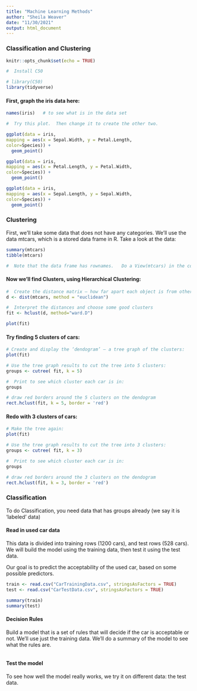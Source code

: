 ```yaml
---
title: "Machine Learning Methods"
author: "Sheila Weaver"
date: "11/30/2021"
output: html_document
---
```


###  Classification and Clustering

```r
knitr::opts_chunk$set(echo = TRUE)

#  Install C50

# library(C50)
library(tidyverse)
```

####  First, graph the iris data here:

```r

names(iris)   # to see what is in the data set

#  Try this plot.  Then change it to create the other two.

ggplot(data = iris, 
mapping = aes(x = Sepal.Width, y = Petal.Length, 
color=Species)) +
  geom_point()

ggplot(data = iris, 
mapping = aes(x = Petal.Length, y = Petal.Width, 
color=Species)) +
  geom_point()

ggplot(data = iris, 
mapping = aes(x = Sepal.Length, y = Sepal.Width, 
color=Species)) +
  geom_point()


```

### Clustering

First, we'll take some data that does not have any categories.  We'll use the data mtcars, which is a stored data frame in R.  Take a look at the data:

```r
summary(mtcars)
tibble(mtcars)

#  Note that the data frame has rownames.   Do a View(mtcars) in the console (not in this script) to look at them.
```

####  Now we'll find Clusters, using Hierarchical Clustering:

```r

#  Create the distance matrix – how far apart each object is from others
d <- dist(mtcars, method = "euclidean") 

#  Interpret the distances and choose some good clusters
fit <- hclust(d, method="ward.D") 

plot(fit)
```

####  Try finding 5 clusters of cars:

```r
# Create and display the ‘dendogram’ – a tree graph of the clusters:
plot(fit)

# Use the tree graph results to cut the tree into 5 clusters:
groups <- cutree( fit, k = 5)

#  Print to see which cluster each car is in:
groups

# draw red borders around the 5 clusters on the dendogram 
rect.hclust(fit, k = 5, border = 'red')

```

####  Redo with 3 clusters of cars:

```r
# Make the tree again:
plot(fit)

# Use the tree graph results to cut the tree into 3 clusters:
groups <- cutree( fit, k = 3)

#  Print to see which cluster each car is in:
groups

# draw red borders around the 3 clusters on the dendogram 
rect.hclust(fit, k = 3, border = 'red')

```

###  Classification

To do Classification, you need data that has groups already (we say it is 'labeled' data)

#### Read in used car data

This data is divided into training rows (1200 cars), and test rows (528 cars).  We will build the model using the training data, then test it using the test data.

Our goal is to predict the acceptability of the used car, based on some possible predictors.

```r
train <- read.csv("CarTrainingData.csv", stringsAsFactors = TRUE)
test <- read.csv("CarTestData.csv", stringsAsFactors = TRUE)

summary(train)
summary(test)

```

#### Decision Rules 

Build a model that is a set of rules that will decide if the car is acceptable or not.  We'll use just the training data. We'll do a summary of the model to see what the rules are.

```r

```

#### Test the model

To see how well the model really works, we try it on different data:  the test data.

```r

```

